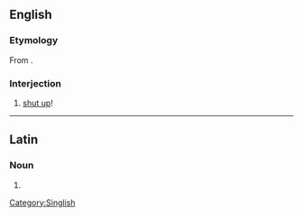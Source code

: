 {{also|Thiam}}
==English==

===Etymology===
From {{etyl|nan-hok|en}} {{zh-l|恬去|tr=tiām--khì, tiām--khù|shut up}}.

===Interjection===
{{en-interj}}

# {{lb|en|Singapore|informal}} [[shut up]]!
[[Category:Singlish]]

----

==Latin==

===Noun===
{{la-noun-form|thiam}}

# {{inflection of|thia||acc|s|lang=la}}